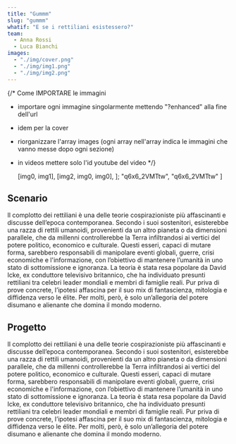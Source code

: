```yaml
---
title: "Gummm"
slug: "gummm"
whatif: "E se i rettiliani esistessero?"
team:
  - Anna Rossi
  - Luca Bianchi
images:
  - "./img/cover.png"
  - "./img/img1.png"
  - "./img/img2.png"
---
```


{/* Come IMPORTARE le immagini

- importare ogni immagine singolarmente mettendo "?enhanced" alla fine dell'url
- idem per la cover
- riorganizzare l'array images (ogni array nell'array indica le immagini che vanno messe dopo ogni sezione)
- in videos mettere solo l'id youtube del video 
*/}



  [img0, img1],
  [img2, img0, img0],
];
  "q6x6_2VMTtw",
  "q6x6_2VMTtw"
]



## Scenario

Il complotto dei rettiliani è una delle teorie cospirazioniste più affascinanti e discusse dell’epoca contemporanea.
Secondo i suoi sostenitori, esisterebbe una razza di rettili umanoidi, provenienti da un altro pianeta o da dimensioni parallele, che da millenni controllerebbe la Terra infiltrandosi ai vertici del potere politico, economico e culturale. Questi esseri, capaci di mutare forma, sarebbero responsabili di manipolare eventi globali, guerre, crisi economiche e l'informazione, con l’obiettivo di mantenere l’umanità in uno stato di sottomissione e ignoranza.
La teoria è stata resa popolare da David Icke, ex conduttore televisivo britannico, che ha individuato presunti rettiliani tra celebri leader mondiali e membri di famiglie reali. Pur priva di prove concrete, l’ipotesi affascina per il suo mix di fantascienza, mitologia e diffidenza verso le élite. Per molti, però, è solo un’allegoria del potere disumano e alienante che domina il mondo moderno.

<OptimizedImage src="./img/cover.png" alt="Cover" />

## Progetto
Il complotto dei rettiliani è una delle teorie cospirazioniste più affascinanti e discusse dell’epoca contemporanea.
Secondo i suoi sostenitori, esisterebbe una razza di rettili umanoidi, provenienti da un altro pianeta o da dimensioni parallele, che da millenni controllerebbe la Terra infiltrandosi ai vertici del potere politico, economico e culturale. Questi esseri, capaci di mutare forma, sarebbero responsabili di manipolare eventi globali, guerre, crisi economiche e l'informazione, con l’obiettivo di mantenere l’umanità in uno stato di sottomissione e ignoranza.
La teoria è stata resa popolare da David Icke, ex conduttore televisivo britannico, che ha individuato presunti rettiliani tra celebri leader mondiali e membri di famiglie reali. Pur priva di prove concrete, l’ipotesi affascina per il suo mix di fantascienza, mitologia e diffidenza verso le élite. Per molti, però, è solo un’allegoria del potere disumano e alienante che domina il mondo moderno.

<OptimizedImage src="./img/cover.png" alt="Cover" />


